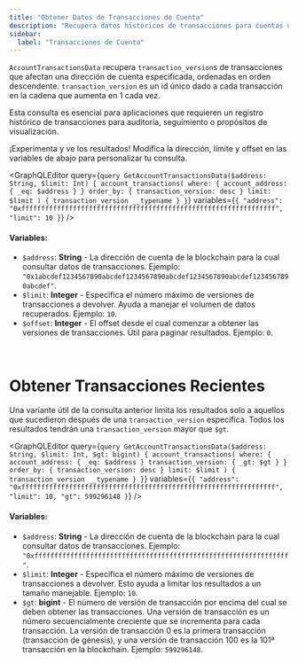 ```yaml
---
title: "Obtener Datos de Transacciones de Cuenta"
description: "Recupera datos históricos de transacciones para cuentas usando consultas GraphQL con versiones de transacciones y orden cronológico"
sidebar:
  label: "Transacciones de Cuenta"
---
```




`AccountTransactionsData` recupera `transaction_version`s de transacciones que afectan una dirección de cuenta especificada, ordenadas en orden descendente. `transaction_version` es un id único dado a cada transacción en la cadena que aumenta en 1 cada vez.

Esta consulta es esencial para aplicaciones que requieren un registro histórico de transacciones para auditoría, seguimiento o propósitos de visualización.

<Aside type="note">
  ¡Experimenta y ve los resultados! Modifica la dirección, límite y offset en las variables de abajo para personalizar tu consulta.
</Aside>

<GraphQLEditor
  query={`query GetAccountTransactionsData($address: String, $limit: Int) {
  account_transactions(
    where: { account_address: { _eq: $address } }
    order_by: { transaction_version: desc }
    limit: $limit
  ) {
    transaction_version
    __typename
  }
}`}
  variables={`{
  "address": "0xffffffffffffffffffffffffffffffffffffffffffffffffffffffffffffffff",
  "limit": 10
}`}
/>

#### Variables:

- `$address`: **String** - La dirección de cuenta de la blockchain para la cual consultar datos de transacciones. Ejemplo: `"0x1abcdef1234567890abcdef1234567890abcdef1234567890abcdef1234567890abcdef"`.
- `$limit`: **Integer** - Especifica el número máximo de versiones de transacciones a devolver. Ayuda a manejar el volumen de datos recuperados. Ejemplo: `10`.
- `$offset`: **Integer** - El offset desde el cual comenzar a obtener las versiones de transacciones. Útil para paginar resultados. Ejemplo: `0`.

<br />

# Obtener Transacciones Recientes

Una variante útil de la consulta anterior limita los resultados solo a aquellos que sucedieron después de una `transaction_version` específica. Todos los resultados tendrán una `transaction_version` mayor que `$gt`.

<GraphQLEditor
  query={`query GetAccountTransactionsData($address: String, $limit: Int, $gt: bigint) {
  account_transactions(
    where: {
      account_address: { _eq: $address }
      transaction_version: { _gt: $gt }
    }
    order_by: { transaction_version: desc }
    limit: $limit
  ) {
    transaction_version
    __typename
  }
}`}
  variables={`{
  "address": "0xffffffffffffffffffffffffffffffffffffffffffffffffffffffffffffffff",
  "limit": 10,
  "gt": 599296148
}`}
/>

#### Variables:

- `$address`: **String** - La dirección de cuenta de la blockchain para la cual consultar datos de transacciones. Ejemplo: `"0xffffffffffffffffffffffffffffffffffffffffffffffffffffffffffffffff"`.
- `$limit`: **Integer** - Especifica el número máximo de versiones de transacciones a devolver. Esto ayuda a limitar los resultados a un tamaño manejable. Ejemplo: `10`.
- `$gt`: **bigint** - El número de versión de transacción por encima del cual se deben obtener las transacciones. Una versión de transacción es un número secuencialmente creciente que se incrementa para cada transacción.
  La versión de transacción 0 es la primera transacción (transacción de génesis), y una versión de transacción 100 es la 101ª transacción en la blockchain.
  Ejemplo: `599296148`.
